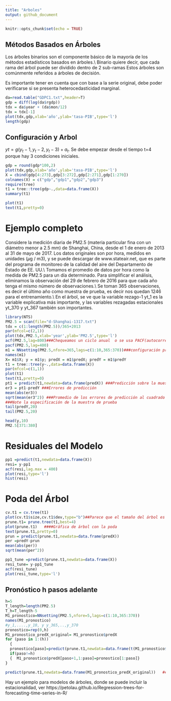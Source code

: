 ```yaml
---
title: "Arboles"
output: github_document
---
```


```r
knitr::opts_chunk$set(echo = TRUE)
```

## Métodos Basados en Árboles

Los árboles binarios son el componente básico de la mayoría de los métodos estadísticos basados en árboles.\\
Binario quiere decir, que cada rama del árbol puede ser dividido dentro de 2 sub-ramas Estos árboles son comúnmente referidos a árboles de decisión.

Es importante tener en cuenta que con base a la serie original, debe poder verificarse si se presenta heterocedasticidad marginal. 

```r


da=read.table("GDPC1.txt",header=T) 
gdp = diff(log(da$rgdp))
tdx = da$year + (da$mon/12)
tdx = tdx[-1]
plot(tdx,gdp,xlab='año',ylab='tasa-PIB',type='l') 
length(gdp)

```

## Configuración y Arbol

 $yt=g(y_t-1,y_t-2,y_t-3)+a_t.$
 Se debe empezar desde el tiempo t=4 porque hay 3 condiciones iniciales.
```r

gdp = round(gdp*100,2)
plot(tdx,gdp,xlab='año',ylab='tasa-PIB',type='l') 
X = cbind(gdp[4:273],gdp[3:272],gdp[2:271],gdp[1:270])
colnames(X) = c("gdp","gdp1","gdp2","gdp3")
require(tree)
t1 = tree::tree(gdp~.,data=data.frame(X))
summary(t1)

plot(t1)
text(t1,pretty=0)
```


# Ejemplo completo

Considere la medición diaria de PM2.5 (materia particular fina con un diámetro menor a 2.5 mm) de Shanghai, China, desde el 1 de enero de 2013 al 31 de mayo de 2017. Los datos originales son por hora, medidos en unidades (𝜇g / m3), y se puede descargar de www.stateair.net, que es parte del programa de monitoreo de la calidad del aire del Departamento de Estado de EE. UU.\\
Tomamos el promedio de datos por hora como la medida de PM2.5 para un día determinado. Para simplificar el análisis, eliminamos la observación del 29 de febrero de 2016 para que cada año tenga el mismo número de observaciones.\\
Se toman 365 observaciones, es decir el último año como muestra de prueba, es decir nos quedan 1246 para el entrenamiento.\\
En el árbol, se ve que la variable rezago-1 yt_1 es la variable explicativa más importante, y las variables rezagadas estacionales yt_370 y yt_367 también son importantes.

```r
library(NTS)
PM2.5 = scan(file="d-Shanghai-1317.txt")
tdx = c(1:length(PM2.5))/365+2013
par(mfcol=c(2,1))
plot(tdx,PM2.5,xlab='year',ylab='PM2.5',type='l') 
acf(PM2.5,lag=800)###Chequeamos un ciclo anual  o se usa PACF(autocorrelación parcial)
pacf(PM2.5,lag=400)
m1 = NNsetting(PM2.5,nfore=365,lags=c(1:10,365:370))###configuración prueba y entrenamiento al igual que las covariables.Es decir, los rezagos son y_1,....,y_10, y y_365,..,y_370, debido al ciclo anual, en total 16.
names(m1)
X= m1$X; y = m1$y; predX = m1$predX; predY = m1$predY
t1 = tree::tree(y~.,data=data.frame(X))
par(mfcol=c(1,1))
plot(t1)
text(t1,pretty=0) 
pt1 = predict(t1,newdata=data.frame(predX)) ###Predicción sobre la muestra de prueba
er3 = pt1-predY ###Errores de predicción
mean(abs(er3))
sqrt(mean(er3^2)) ###Promedio de los errores de predicción al cuadrado
###Note la especificación de la muestra de prueba
tail(predY,20)
tail(PM2.5,20)

head(y,10)
PM2.5[371:380]
```
# Residuales del Modelo

```r
pp1 =predict(t1,newdata=data.frame(X))
resi= y-pp1
acf(resi,lag.max = 400)
plot(resi,type='l')
hist(resi)
```
# Poda del Árbol

```r
cv.t1 = cv.tree(t1)
plot(cv.t1$size,cv.t1$dev,type="b")##Parece que el tamaño del árbol es 4
prune.t1= prune.tree(t1,best=4)
plot(prune.t1)   ####Gráfica de árbol con la poda
text(prune.t1,pretty=0)
prun = predict(prune.t1,newdata=data.frame(predX)) 
per =predY-prun
mean(abs(per))
sqrt(mean(per^2))
```

```r
pp1_tune =predict(prune.t1,newdata=data.frame(X))
resi_tune= y-pp1_tune
acf(resi_tune)
plot(resi_tune,type='l')

```

## Pronóstico h pasos adelante

```r
h=5
T_length=length(PM2.5)
T_h=T_length-5
M1_pronostico=NNsetting(PM2.5,nfore=5,lags=c(1:10,365:370))
names(M1_pronostico)
#y_1,....,y_10, y y_365,..,y_370
pronostico=rep(0,h)
M1_pronostico_predX_original= M1_pronostico$predX
for (paso in 1:(h))
  {
  pronostico[paso]=predict(prune.t1,newdata=data.frame(t(M1_pronostico$predX[paso,])))
  if(paso!=h)
  {  M1_pronostico$predX[paso+1,1:paso]=pronostico[1:paso]}
}

predict(prune.t1,newdata=data.frame(M1_pronostico_predX_original))   ###Predicción con las variables verdaderas
```

Hay un ejemplo para modelos de árboles, donde se puede incluir la estacionalidad, ver https://petolau.github.io/Regression-trees-for-forecasting-time-series-in-R/

